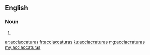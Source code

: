 ==English==

===Noun===
{{head|en|plural}}

# {{plural of|acciaccatura|lang=en|nocat=1}}

[[ar:acciaccaturas]]
[[fr:acciaccaturas]]
[[ku:acciaccaturas]]
[[mg:acciaccaturas]]
[[my:acciaccaturas]]